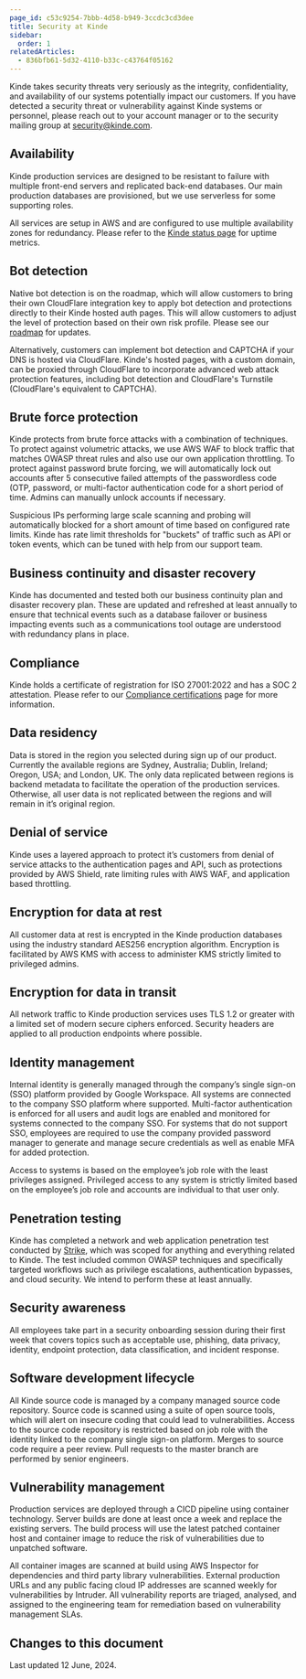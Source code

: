 ```yaml
---
page_id: c53c9254-7bbb-4d58-b949-3ccdc3cd3dee
title: Security at Kinde
sidebar:
  order: 1
relatedArticles:
  - 836bfb61-5d32-4110-b33c-c43764f05162
---
```


Kinde takes security threats very seriously as the integrity, confidentiality, and availability of our systems potentially impact our customers. If you have detected a security threat or vulnerability against Kinde systems or personnel, please reach out to your account manager or to the security mailing group at [security@kinde.com](mailto:security@kinde.com).

## **Availability**

Kinde production services are designed to be resistant to failure with multiple front-end servers and replicated back-end databases. Our main production databases are provisioned, but we use serverless for some supporting roles.

All services are setup in AWS and are configured to use multiple availability zones for redundancy. Please refer to the [Kinde status page](https://status.kinde.com/) for uptime metrics.

## Bot detection

Native bot detection is on the roadmap, which will allow customers to bring their own CloudFlare integration key to apply bot detection and protections directly to their Kinde hosted auth pages. This will allow customers to adjust the level of protection based on their own risk profile. Please see our [roadmap](https://updates.kinde.com/board) for updates.

Alternatively, customers can implement bot detection and CAPTCHA if your DNS is hosted via CloudFlare. Kinde's hosted pages, with a custom domain, can be proxied through CloudFlare to incorporate advanced web attack protection features, including bot detection and CloudFlare's Turnstile (CloudFlare's equivalent to CAPTCHA).

## Brute force protection

Kinde protects from brute force attacks with a combination of techniques. To protect against volumetric attacks, we use AWS WAF to block traffic that matches OWASP threat rules and also use our own application throttling. To protect against password brute forcing, we will automatically lock out accounts after 5 consecutive failed attempts of the passwordless code (OTP, password, or multi-factor authentication code for a short period of time. Admins can manually unlock accounts if necessary.

Suspicious IPs performing large scale scanning and probing will automatically blocked for a short amount of time based on configured rate limits. Kinde has rate limit thresholds for "buckets" of traffic such as API or token events, which can be tuned with help from our support team.

## **Business continuity and disaster recovery**

Kinde has documented and tested both our business continuity plan and disaster recovery plan. These are updated and refreshed at least annually to ensure that technical events such as a database failover or business impacting events such as a communications tool outage are understood with redundancy plans in place.

## Compliance

Kinde holds a certificate of registration for ISO 27001:2022 and has a SOC 2 attestation. Please refer to our [Compliance certifications](/trust-center/privacy-and-compliance/compliance/) page for more information.

## **Data residency**

Data is stored in the region you selected during sign up of our product. Currently the available regions are Sydney, Australia; Dublin, Ireland; Oregon, USA; and London, UK. The only data replicated between regions is backend metadata to facilitate the operation of the production services. Otherwise, all user data is not replicated between the regions and will remain in it’s original region.

## Denial of service

Kinde uses a layered approach to protect it’s customers from denial of service attacks to the authentication pages and API, such as protections provided by AWS Shield, rate limiting rules with AWS WAF, and application based throttling.

## **Encryption for data at rest**

All customer data at rest is encrypted in the Kinde production databases using the industry standard AES256 encryption algorithm. Encryption is facilitated by AWS KMS with access to administer KMS strictly limited to privileged admins.

## **Encryption for data in transit**

All network traffic to Kinde production services uses TLS 1.2 or greater with a limited set of modern secure ciphers enforced. Security headers are applied to all production endpoints where possible.

## **Identity management**

Internal identity is generally managed through the company’s single sign-on (SSO) platform provided by Google Workspace. All systems are connected to the company SSO platform where supported. Multi-factor authentication is enforced for all users and audit logs are enabled and monitored for systems connected to the company SSO. For systems that do not support SSO, employees are required to use the company provided password manager to generate and manage secure credentials as well as enable MFA for added protection.

Access to systems is based on the employee’s job role with the least privileges assigned. Privileged access to any system is strictly limited based on the employee’s job role and accounts are individual to that user only.

## **Penetration testing**

Kinde has completed a network and web application penetration test conducted by [Strike](https://strike.sh/), which was scoped for anything and everything related to Kinde. The test included common OWASP techniques and specifically targeted workflows such as privilege escalations, authentication bypasses, and cloud security. We intend to perform these at least annually.

## **Security awareness**

All employees take part in a security onboarding session during their first week that covers topics such as acceptable use, phishing, data privacy, identity, endpoint protection, data classification, and incident response.

## **Software development lifecycle**

All Kinde source code is managed by a company managed source code repository. Source code is scanned using a suite of open source tools, which will alert on insecure coding that could lead to vulnerabilities. Access to the source code repository is restricted based on job role with the identity linked to the company single sign-on platform. Merges to source code require a peer review. Pull requests to the master branch are performed by senior engineers.

## **Vulnerability management**

Production services are deployed through a CICD pipeline using container technology. Server builds are done at least once a week and replace the existing servers. The build process will use the latest patched container host and container image to reduce the risk of vulnerabilities due to unpatched software.

All container images are scanned at build using AWS Inspector for dependencies and third party library vulnerabilities. External production URLs and any public facing cloud IP addresses are scanned weekly for vulnerabilities by Intruder. All vulnerability reports are triaged, analysed, and assigned to the engineering team for remediation based on vulnerability management SLAs.

## **Changes to this document**

Last updated 12 June, 2024.
